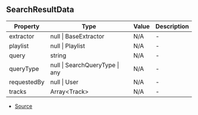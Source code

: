 ## SearchResultData


| Property | Type | Value | Description |
| ----------- | ----------- | ----------- | ----------- |
| extractor | null \| BaseExtractor | N/A | - |
| playlist | null \| Playlist | N/A | - |
| query | string | N/A | - |
| queryType | null \| SearchQueryType \| any | N/A | - |
| requestedBy | null \| User | N/A | - |
| tracks | Array\<Track> | N/A | - |


- [Source](https://github.com/Androz2091/discord-player/blob/28ec2ed/packages/discord-player/src/Structures/SearchResult.ts#L8)